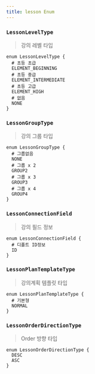 ```yaml
---
title: lesson Enum
---
```



### `LessonLevelType`
> 강의 레벨 타입

```js:title=LessonLevelType
enum LessonLevelType {
  # 초등 초급
  ELEMENT_BEGINNING
  # 초등 중급
  ELEMENT_INTERMEDIATE
  # 초등 고급 
  ELEMENT_HIGH
  # 없음 
  NONE
}
```

### `LessonGroupType`
> 강의 그룹 타입

```js:title=LessonGroupType
enum LessonGroupType {
  # 그룹없음 
  NONE
  # 그룹 x 2
  GROUP2
  # 그룹 x 3
  GROUP3
  # 그룹 x 4
  GROUP4
}
```


### `LessonConnectionField`
> 강의 필드 정보

```js:title=LessonConnectionField
enum LessonConnectionField {
  # 디폴트 ID정보 
  ID
}
```

### `LessonPlanTemplateType`
> 강의계획 템플릿 타입

```js:title=LessonPlanTemplateType
enum LessonPlanTemplateType {
  # 기본형
  NORMAL  
}
```

### `LessonOrderDirectionType`
> Order 방향 타입

```js:title=LessonPlanTemplateType
enum LessonOrderDirectionType {
  DESC
  ASC
}
````